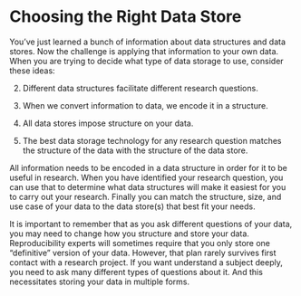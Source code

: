 # Choosing the Right Data Store

You've just learned a bunch of information about data structures and data
stores. Now the challenge is applying that information to your own data. When
you are trying to decide what type of data storage to use, consider these ideas:

2.  Different data structures facilitate different research questions.

1.  When we convert information to data, we encode it in a structure.

3.  All data stores impose structure on your data.

4.  The best data storage technology for any research question matches the
    structure of the data with the structure of the data store.
    
All information needs to be encoded in a data structure in order for it to be
useful in research. When you have identified your research question, you can use
that to determine what data structures will make it easiest for you to carry
out your research. Finally you can match the structure, size, and use case
of your data to the data store(s) that best fit your needs.

It is important to remember that as you ask different questions of your data,
you may need to change how you structure and store your data. Reproducibility
experts will sometimes require that you only store one "definitive" version of
your data. However, that plan rarely survives first contact with a research
project. If you want understand a subject deeply, you need to ask many different
types of questions about it. And this necessitates storing your data in multiple
forms.

